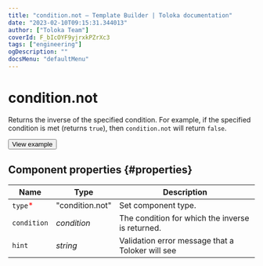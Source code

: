 ```yaml
---
title: "condition.not — Template Builder | Toloka documentation"
date: "2023-02-10T09:15:31.344013"
author: ["Toloka Team"]
coverId: F_bIcOYF9yjrxkPZrXc3
tags: ["engineering"]
ogDescription: ""
docsMenu: "defaultMenu"
---
```


# condition.not

Returns the inverse of the specified condition. For example, if the specified condition is met (returns `true`), then
`condition.not` will return `false`.

<Button themeColor="light" view="default" size="l" type="link" url="https://ya.cc/t/CUL8AOk33twnPc">View example</Button>

## Component properties {#properties}

**Name** | **Type** | **Description**
----- | ----- | -----
`type`<span style="color: red">\*</span> | "condition.not" | Set component type.
`condition` | _condition_ | The condition for which the inverse is returned.
`hint` | _string_ | Validation error message that a Toloker will see
